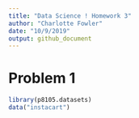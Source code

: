 ```yaml
---
title: "Data Science ! Homework 3"
author: "Charlotte Fowler"
date: "10/9/2019"
output: github_document
---
```



# Problem 1 

```r
library(p8105.datasets)
data("instacart")
```




